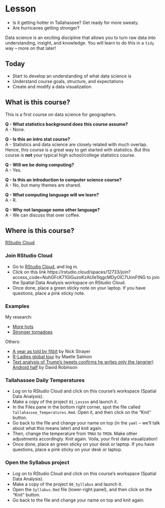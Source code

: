 # Lesson

* Is it getting hotter in Tallahassee? Get ready for more sweaty.
* Are hurricanes getting stronger?

Data science is an exciting discipline that allows you to turn raw data into understanding, insight, and knowledge. You will learn to do this in a `tidy` way -- more on that later!

## Today

- Start to develop an understanding of what data science is
- Understand course goals, structure, and expectations
- Create and modify a data visualization 

## What is this course?

This is a first course on data science for geographers.

**Q - What statistics background does this course assume?**  
A - None.

**Q - Is this an intro stat course?**  
A - Statistics and data science are closely related with much overlap. Hence, this course is a great way to get started with statistics. But this course is **not** your typical high school/college statistics course.

**Q - Will we be doing computing?**   
A - Yes.

**Q - Is this an introduction to computer science course?**  
A - No, but many themes are shared.

**Q - What computing language will we learn?**  
A - R.

**Q - Why not language some other language?**  
A - We can discuss that over coffee.

## Where is this course?

[RStudio Cloud](https://rstudio.cloud)

### Join RStudio Cloud

* Go to [RStudio Cloud](https://rstudio.cloud), and log in.
* Click on this link https://rstudio.cloud/spaces/12733/join?access_code=NuhGFcK71GlGuzoKzAUIe1lqgcMDyOIC7UnnFtNG to join the Spatial Data Analysis workspace on RStudio Cloud.
* Once done, place a green sticky note on your laptop. If you have questions, place a pink sticky note.

### Examples

My research:

- [More hots](https://eartharxiv.org/q4y8z/)
- [Stronger tornadoes](https://eartharxiv.org/wpkt9/)

Others:

- [A year as told by fitbit](http://livefreeordichotomize.com/2017/12/27/a-year-as-told-by-fitbit/) by Nick Strayer
- [R-Ladies global tour](http://www.masalmon.eu/2017/10/06/globalrladiestour/) by Maelle Salmon
- [Text analysis of Trump's tweets confirms he writes only the (angrier) Android half](http://varianceexplained.org/r/trump-tweets/) by David Robinson

### Tallahassee Daily Temperatures

- Log on to RStudio Cloud and click on this course's workspace (Spatial Data Analysis).
- Make a copy of the project `01_Lesson` and launch it.
- In the Files pane in the bottom right corner, spot the file called `Tallahassee_Temperatures.Rmd`. Open it, and then click on the "Knit" button.
- Go back to the file and change your name on top (in the `yaml` -- we'll talk about what this means later) and knit again.
- Then, change the temperature from `TMAX` to `TMIN`. Make other adjustments accordingly. Knit again. Voila, your first data visualization!
- Once done, place an green sticky on your desk or laptop. If you have questions, place a pink sticky on your desk or laptop.

### Open the Syllabus project

- Log on to RStudio Cloud and click on this course's workspace (Spatial Data Analysis).
- Make a copy of the project `00_Syllabus` and launch it.
- Open the `Syllabus.Rmd` file (lower-right panel), and then click on the "Knit" button.
- Go back to the file and change your name on top and knit again.
